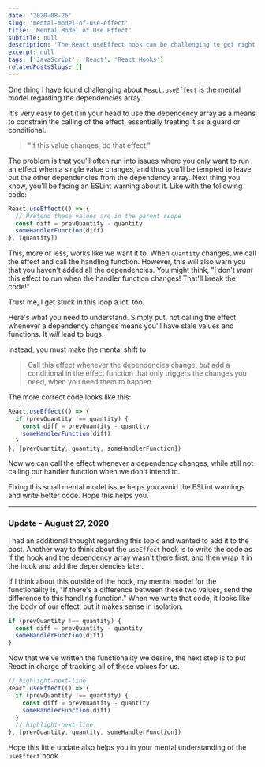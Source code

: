 ```yaml
---
date: '2020-08-26'
slug: 'mental-model-of-use-effect'
title: 'Mental Model of Use Effect'
subtitle: null
description: 'The React.useEffect hook can be challenging to get right. One way to easily mess it up is to incorrectly use the dependency array. This post demonstrates how to think about it correctly.'
excerpt: null
tags: ['JavaScript', 'React', 'React Hooks']
relatedPostsSlugs: []
---
```


One thing I have found challenging about `React.useEffect` is the mental model regarding the dependencies array.

It's very easy to get it in your head to use the dependency array as a means to constrain the calling of the effect, essentially treating it as a guard or conditional.

> "If this value changes, do that effect."

The problem is that you'll often run into issues where you only want to run an effect when a single value changes, and thus you'll be tempted to leave out the other dependencies from the dependency array. Next thing you know, you'll be facing an ESLint warning about it. <Marker content="Assuming you're using ESLint with the React Hooks plugin." /> Like with the following code:

```javascript
React.useEffect(() => {
  // Pretend these values are in the parent scope
  const diff = prevQuantity - quantity
  someHandlerFunction(diff)
}, [quantity])
```

This, more or less, works like we want it to. When `quantity` changes, we call the effect and call the handling function. However, this will also warn you that you haven't added all the dependencies. You might think, "I don't _want_ this effect to run when the handler function changes! That'll break the code!"

Trust me, I get stuck in this loop a lot, too.

Here's what you need to understand. Simply put, not calling the effect whenever a dependency changes means you'll have stale values and functions. It _will_ lead to bugs.

Instead, you must make the mental shift to:

> Call this effect whenever the dependencies change, _but_ add a conditional in the effect function that only triggers the changes you need, when you need them to happen.

The more correct code looks like this:

```javascript
React.useEffect(() => {
  if (prevQuantity !== quantity) {
    const diff = prevQuantity - quantity
    someHandlerFunction(diff)
  }
}, [prevQuantity, quantity, someHandlerFunction])
```

Now we can call the effect whenever a dependency changes, while still not calling our handler function when we don't intend to.

Fixing this small mental model issue <Marker content="An issue for me. Maybe not for you." /> helps you avoid the ESLint warnings and write better code. Hope this helps you.

---

### Update - August 27, 2020

I had an additional thought regarding this topic and wanted to add it to the post. Another way to think about the `useEffect` hook is to write the code as if the hook and the dependency array wasn't there first, and then wrap it in the hook and add the dependencies later.

If I think about this outside of the hook, my mental model for the functionality is, "If there's a difference between these two values, send the difference to this handling function." When we write that code, it looks like the body of our effect, but it makes sense in isolation.

```javascript
if (prevQuantity !== quantity) {
  const diff = prevQuantity - quantity
  someHandlerFunction(diff)
}
```

Now that we've written the functionality we desire, the next step is to put React in charge of tracking all of these values for us.

```javascript
// highlight-next-line
React.useEffect(() => {
  if (prevQuantity !== quantity) {
    const diff = prevQuantity - quantity
    someHandlerFunction(diff)
  }
  // highlight-next-line
}, [prevQuantity, quantity, someHandlerFunction])
```

Hope this little update also helps you in your mental understanding of the `useEffect` hook.
